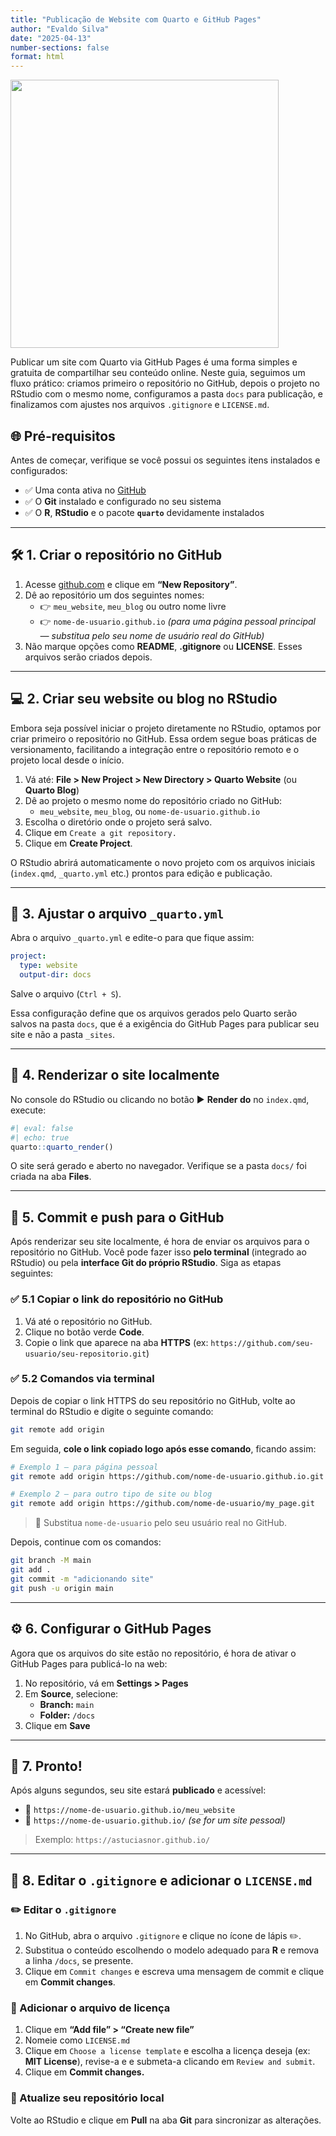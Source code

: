 ```yaml
---
title: "Publicação de Website com Quarto e GitHub Pages"
author: "Evaldo Silva"
date: "2025-04-13"
number-sections: false
format: html
---
```


![](github-pages.png){width="429"}

Publicar um site com Quarto via GitHub Pages é uma forma simples e gratuita de compartilhar seu conteúdo online. Neste guia, seguimos um fluxo prático: criamos primeiro o repositório no GitHub, depois o projeto no RStudio com o mesmo nome, configuramos a pasta `docs` para publicação, e finalizamos com ajustes nos arquivos `.gitignore` e `LICENSE.md`.

## 🌐 Pré-requisitos

Antes de começar, verifique se você possui os seguintes itens instalados e configurados:

-   ✅ Uma conta ativa no [GitHub](https://github.com)\
-   ✅ O **Git** instalado e configurado no seu sistema\
-   ✅ O **R**, **RStudio** e o pacote **`quarto`** devidamente instalados

------------------------------------------------------------------------

## 🛠️ 1. Criar o repositório no GitHub

1.  Acesse [github.com](https://github.com) e clique em **"New Repository"**.\
2.  Dê ao repositório um dos seguintes nomes:
    -   👉 `meu_website`, `meu_blog` ou outro nome livre
    -   👉 `nome-de-usuario.github.io` *(para uma página pessoal principal — substitua pelo seu nome de usuário real do GitHub)*
3.  Não marque opções como **README**, **.gitignore** ou **LICENSE**. Esses arquivos serão criados depois.

------------------------------------------------------------------------

## 💻 2. Criar seu website ou blog no RStudio

Embora seja possível iniciar o projeto diretamente no RStudio, optamos por criar primeiro o repositório no GitHub. Essa ordem segue boas práticas de versionamento, facilitando a integração entre o repositório remoto e o projeto local desde o início.

1.  Vá até: **File \> New Project \> New Directory \> Quarto Website** (ou **Quarto Blog**)
2.  Dê ao projeto o mesmo nome do repositório criado no GitHub:
    -   `meu_website`, `meu_blog`, ou `nome-de-usuario.github.io`
3.  Escolha o diretório onde o projeto será salvo.
4.  Clique em `Create a git repository.`
5.  Clique em **Create Project**.

O RStudio abrirá automaticamente o novo projeto com os arquivos iniciais (`index.qmd`, `_quarto.yml` etc.) prontos para edição e publicação.

------------------------------------------------------------------------

## 🔧 3. Ajustar o arquivo `_quarto.yml`

Abra o arquivo `_quarto.yml` e edite-o para que fique assim:

``` yaml
project:
  type: website
  output-dir: docs
```

Salve o arquivo (`Ctrl + S`).

Essa configuração define que os arquivos gerados pelo Quarto serão salvos na pasta `docs`, que é a exigência do GitHub Pages para publicar seu site e não a pasta `_sites`.

------------------------------------------------------------------------

## 🧪 4. Renderizar o site localmente

No console do RStudio ou clicando no botão ▶️ **Render do** no `index.qmd`, execute:

``` r
#| eval: false
#| echo: true
quarto::quarto_render()
```

O site será gerado e aberto no navegador. Verifique se a pasta `docs/` foi criada na aba **Files**.

------------------------------------------------------------------------

## 🚀 5. Commit e push para o GitHub

Após renderizar seu site localmente, é hora de enviar os arquivos para o repositório no GitHub. Você pode fazer isso **pelo terminal** (integrado ao RStudio) ou pela **interface Git do próprio RStudio**. Siga as etapas seguintes:

### ✅ 5.1 Copiar o link do repositório no GitHub

1.  Vá até o repositório no GitHub.
2.  Clique no botão verde **Code**.
3.  Copie o link que aparece na aba **HTTPS** (ex: `https://github.com/seu-usuario/seu-repositorio.git`)

### ✅ 5.2 Comandos via terminal

Depois de copiar o link HTTPS do seu repositório no GitHub, volte ao terminal do RStudio e digite o seguinte comando:

``` bash
git remote add origin
```

Em seguida, **cole o link copiado logo após esse comando**, ficando assim:

``` bash
# Exemplo 1 — para página pessoal
git remote add origin https://github.com/nome-de-usuario.github.io.git

# Exemplo 2 — para outro tipo de site ou blog
git remote add origin https://github.com/nome-de-usuario/my_page.git
```

> 📌 Substitua `nome-de-usuario` pelo seu usuário real no GitHub.

Depois, continue com os comandos:

``` bash
git branch -M main
git add .
git commit -m "adicionando site"
git push -u origin main
```

------------------------------------------------------------------------

## ⚙️ 6. Configurar o GitHub Pages

Agora que os arquivos do site estão no repositório, é hora de ativar o GitHub Pages para publicá-lo na web:

1.  No repositório, vá em **Settings \> Pages**
2.  Em **Source**, selecione:
    -   **Branch:** `main`
    -   **Folder:** `/docs`
3.  Clique em **Save**

------------------------------------------------------------------------

## 🎉 7. Pronto!

Após alguns segundos, seu site estará **publicado** e acessível:

-   🔗 `https://nome-de-usuario.github.io/meu_website`
-   🔗 `https://nome-de-usuario.github.io/` *(se for um site pessoal)*

> Exemplo: `https://astuciasnor.github.io/`

------------------------------------------------------------------------

## 📝 8. Editar o `.gitignore` e adicionar o `LICENSE.md`

### ✏️ Editar o `.gitignore`

1.  No GitHub, abra o arquivo `.gitignore` e clique no ícone de lápis ✏️.\
2.  Substitua o conteúdo escolhendo o modelo adequado para **R** e remova a linha `/docs`, se presente.\
3.  Clique em `Commit changes` e escreva uma mensagem de commit e clique em **Commit changes**.

### 📄 Adicionar o arquivo de licença

1.  Clique em **"Add file" \> "Create new file"**
2.  Nomeie como `LICENSE.md`
3.  Clique em `Choose a license template` e escolha a licença deseja (ex: **MIT License**), revise-a e e submeta-a clicando em `Review and submit`.
4.  Clique em **Commit changes.**

### 🔄 Atualize seu repositório local

Volte ao RStudio e clique em **Pull** na aba **Git** para sincronizar as alterações.

